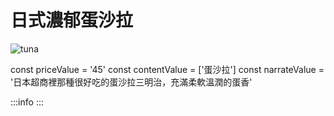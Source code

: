 # 日式濃郁蛋沙拉
![tuna](/img/item/DSC_4769.jpg)

const priceValue = '45'
const contentValue = ['蛋沙拉']
const narrateValue = '日本超商裡那種很好吃的蛋沙拉三明治，充滿柔軟溫潤的蛋香'

:::info
<PublicLayout
price={priceValue}
content={contentValue}
narrate={narrateValue}
/>
:::

